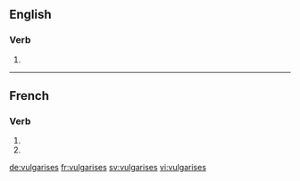{{also|vulgarisés}}
==English==

===Verb===
{{head|en|verb form}}

# {{en-third-person singular of|vulgarise}}

----

==French==

===Verb===
{{fr-verb-form}}

# {{inflection of|vulgariser||2|s|pres|indc|lang=fr}}
# {{inflection of|vulgariser||2|s|pres|subj|lang=fr}}

[[de:vulgarises]]
[[fr:vulgarises]]
[[sv:vulgarises]]
[[vi:vulgarises]]
